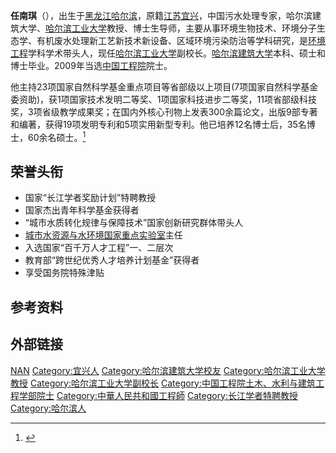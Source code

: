 '''任南琪'''（{{bd|1959年|3月4日|}}），出生于[[黑龙江|黑龙江]][[哈尔滨|哈尔滨]]，原籍[[江苏|江苏]][[宜兴|宜兴]]，中国污水处理专家，哈尔滨建筑大学、[[哈尔滨工业大学|哈尔滨工业大学]]教授、博士生导师，主要从事环境生物技术、环境分子生态学、有机废水处理新工艺新技术新设备、区域环境污染防治等学科研究，是[[环境工程|环境工程]]学科学术带头人，现任[[哈尔滨工业大学|哈尔滨工业大学]]副校长。[[哈尔滨建筑大学|哈尔滨建筑大学]]本科、硕士和博士毕业。2009年当选[[中国工程院|中国工程院]]院士。

他主持23项国家自然科学基金重点项目等省部级以上项目(7项国家自然科学基金委资助)，获1项国家技术发明二等奖、1项国家科技进步二等奖，11项省部级科技奖，3项省级教学成果奖；在国内外核心刊物上发表300余篇论文，出版9部专著和编著，获得19项发明专利和5项实用新型专利。他已培养12名博士后，35名博士，60余名硕士。<ref >{{cite web |url=http://heilongjiang.dbw.cn/system/2009/12/03/052249073.shtml |language= |title=周玉等三人当选中国工程院院士 黑龙江院士增至38人 |publisher=东北网 |date=2009年12月3日 |accessdate= |archive-url=https://web.archive.org/web/20160304195615/http://heilongjiang.dbw.cn/system/2009/12/03/052249073.shtml |archive-date=2016年3月4日 |dead-url=yes }}</ref>

== 荣誉头衔 ==
*国家“长江学者奖励计划”特聘教授
*国家杰出青年科学基金获得者
*“城市水质转化规律与保障技术”国家创新研究群体带头人
*[[城市水资源与水环境国家重点实验室|城市水资源与水环境国家重点实验室]]主任
*入选国家“百千万人才工程”一、二层次
*教育部“跨世纪优秀人才培养计划基金”获得者
*享受国务院特殊津贴

== 参考资料 ==
{{reflist}}

== 外部链接 ==

{{中国工程院土木、水利与建筑工程学部院士}}
{{第四批“长江学者奖励计划”特聘教授}}

{{Authority control}}
{{DEFAULTSORT:REN任}}
[[Category:任姓|NAN]]
[[Category:宜兴人|Category:宜兴人]]
[[Category:哈尔滨建筑大学校友|Category:哈尔滨建筑大学校友]]
[[Category:哈尔滨工业大学教授|Category:哈尔滨工业大学教授]]
[[Category:哈尔滨工业大学副校长|Category:哈尔滨工业大学副校长]]
[[Category:中国工程院土木、水利与建筑工程学部院士|Category:中国工程院土木、水利与建筑工程学部院士]]
[[Category:中華人民共和國工程師|Category:中華人民共和國工程師]]
[[Category:长江学者特聘教授|Category:长江学者特聘教授]]
[[Category:哈尔滨人|Category:哈尔滨人]]